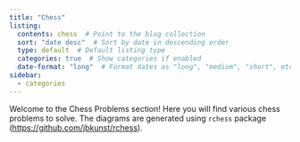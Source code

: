 ```yaml
---
title: "Chess"
listing:
  contents: chess  # Point to the blog collection
  sort: "date desc"  # Sort by date in descending order
  type: default  # Default listing type
  categories: true  # Show categories if enabled
  date-format: "long"  # Format dates as "long", "medium", "short", etc.
sidebar:
  - categories
---
```


Welcome to the Chess Problems section! Here you will find various chess problems to solve. The diagrams are generated using `rchess` package (<https://github.com/jbkunst/rchess>).

<br>
